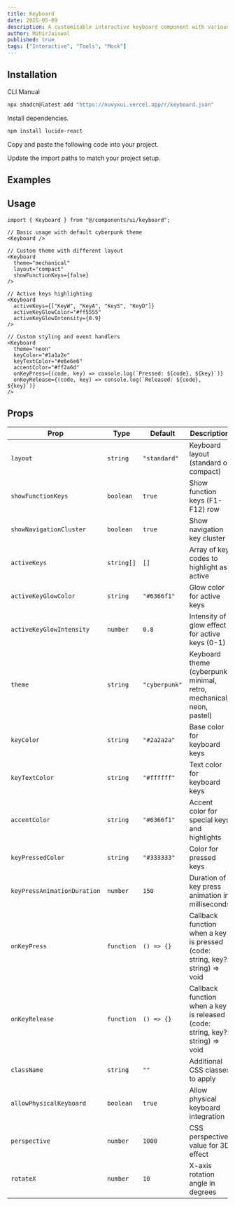 ```yaml
---
title: Keyboard
date: 2025-05-09
description: A customizable interactive keyboard component with various themes, layouts, and animation options.
author: MihirJaiswal
published: true
tags: ["Interactive", "Tools", "Mock"]
---
```


<ComponentPreview name="keyboard-demo" />

## Installation

<Tabs defaultValue="cli">

<TabsList>
  <TabsTrigger value="cli">CLI</TabsTrigger>
  <TabsTrigger value="manual">Manual</TabsTrigger>
</TabsList>
<TabsContent value="cli">

```bash
npx shadcn@latest add "https://nuvyxui.vercel.app/r/keyboard.json"
```

</TabsContent>

<TabsContent value="manual">

<Steps>

<Step>Install dependencies.</Step>

```bash
npm install lucide-react
```

<Step>Copy and paste the following code into your project.</Step>

<ComponentSource name="keyboard" />

<Step>Update the import paths to match your project setup.</Step>

</Steps>

</TabsContent>

</Tabs>

## Examples

<ComponentPreview name="keyboard-demo1" />

## Usage

```tsx
import { Keyboard } from "@/components/ui/keyboard";
```

```tsx
// Basic usage with default cyberpunk theme
<Keyboard />

// Custom theme with different layout
<Keyboard
  theme="mechanical"
  layout="compact"
  showFunctionKeys={false}
/>

// Active keys highlighting
<Keyboard
  activeKeys={["KeyW", "KeyA", "KeyS", "KeyD"]}
  activeKeyGlowColor="#ff5555"
  activeKeyGlowIntensity={0.9}
/>

// Custom styling and event handlers
<Keyboard
  theme="neon"
  keyColor="#1a1a2e"
  keyTextColor="#e6e6e6"
  accentColor="#ff2a6d"
  onKeyPress={(code, key) => console.log(`Pressed: ${code}, ${key}`)}
  onKeyRelease={(code, key) => console.log(`Released: ${code}, ${key}`)}
/>
```

## Props

| Prop                        | Type       | Default       | Description                                                                   |
| --------------------------- | ---------- | ------------- | ----------------------------------------------------------------------------- |
| `layout`                    | `string`   | `"standard"`  | Keyboard layout (standard or compact)                                         |
| `showFunctionKeys`          | `boolean`  | `true`        | Show function keys (F1-F12) row                                               |
| `showNavigationCluster`     | `boolean`  | `true`        | Show navigation key cluster                                                   |
| `activeKeys`                | `string[]` | `[]`          | Array of key codes to highlight as active                                     |
| `activeKeyGlowColor`        | `string`   | `"#6366f1"`   | Glow color for active keys                                                    |
| `activeKeyGlowIntensity`    | `number`   | `0.8`         | Intensity of glow effect for active keys (0-1)                                |
| `theme`                     | `string`   | `"cyberpunk"` | Keyboard theme (cyberpunk, minimal, retro, mechanical, neon, pastel)          |
| `keyColor`                  | `string`   | `"#2a2a2a"`   | Base color for keyboard keys                                                  |
| `keyTextColor`              | `string`   | `"#ffffff"`   | Text color for keyboard keys                                                  |
| `accentColor`               | `string`   | `"#6366f1"`   | Accent color for special keys and highlights                                  |
| `keyPressedColor`           | `string`   | `"#333333"`   | Color for pressed keys                                                        |
| `keyPressAnimationDuration` | `number`   | `150`         | Duration of key press animation in milliseconds                               |
| `onKeyPress`                | `function` | `() => {}`    | Callback function when a key is pressed (code: string, key?: string) => void  |
| `onKeyRelease`              | `function` | `() => {}`    | Callback function when a key is released (code: string, key?: string) => void |
| `className`                 | `string`   | `""`          | Additional CSS classes to apply                                               |
| `allowPhysicalKeyboard`     | `boolean`  | `true`        | Allow physical keyboard integration                                           |
| `perspective`               | `number`   | `1000`        | CSS perspective value for 3D effect                                           |
| `rotateX`                   | `number`   | `10`          | X-axis rotation angle in degrees                                              |
